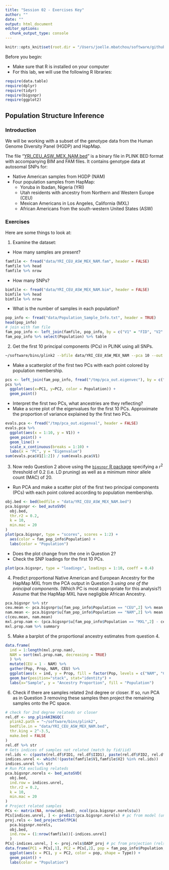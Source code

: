 ```yaml
---
title: "Session 02 - Exercises Key"
author: ""
date: ""
output: html_document
editor_options:
  chunk_output_type: console
---
```

```r
knitr::opts_knit$set(root.dir = "/Users/joelle.mbatchou/software/github/SISG2022_Association_Mapping/")
```
Before you begin:

* Make sure that R is installed on your computer
* For this lab, we will use the following R libraries:
```r
require(data.table)
require(dplyr)
require(tidyr)
require(bigsnpr)
require(ggplot2)
```

## Population Structure Inference

### Introduction
We will be working with a subset of the genotype data from the Human Genome Diversity Panel (HGDP) and HapMap.

The file “[YRI_CEU_ASW_MEX_NAM.bed](https://github.com/joellembatchou/SISG2022_Association_Mapping/tree/master/data)” is a binary file in PLINK BED format with accompanying BIM and FAM files.
It contains genotype data at autosomal SNPs for:

* Native American samples from HGDP (NAM)
* Four population samples from HapMap: 
  + Yoruba in Ibadan, Nigeria (YRI)
  + Utah residents with ancestry from
Northern and Western Europe (CEU)
  + Mexican Americans in Los Angeles, California (MXL)
  + African Americans from the south-western United States (ASW)

### Exercises
Here are some things to look at:

1. Examine the dataset:
  * How many samples are present? 
```r
famfile <- fread("data/YRI_CEU_ASW_MEX_NAM.fam", header = FALSE)
famfile %>% head
famfile %>% nrow
```
  * How many SNPs?
```r
bimfile <- fread("data/YRI_CEU_ASW_MEX_NAM.bim", header = FALSE)
bimfile %>% head
bimfile %>% nrow
```
  * What is the number of samples in each population?
```r
pop_info <- fread("data/Population_Sample_Info.txt", header = TRUE)
head(pop_info)
# join with fam file
fam_pop_info <- left_join(famfile, pop_info, by = c("V1" = "FID", "V2" = "IID"))
fam_pop_info %>% select(Population) %>% table
```

2. Get the first 10 principal components (PCs) in PLINK using all SNPs.
```bash
~/software/bins/plink2 --bfile data/YRI_CEU_ASW_MEX_NAM --pca 10 --out /tmp/pca_out
```
  * Make a scatterplot of the first two PCs with each point colored by population membership. 
```r
pcs <- left_join(fam_pop_info, fread("/tmp/pca_out.eigenvec"), by = c("V1" = "#FID", "V2" = "IID"))
pcs %>%
  ggplot(aes(x=PC1, y=PC2, color = Population)) +
  geom_point()
```

* Interpret the first two PCs, what ancestries are they reflecting?
* Make a scree plot of the eigenvalues for the first 10 PCs. Approximate the proportion of variance explained by the first two PCs.
```r
evals.pca <- fread("/tmp/pca_out.eigenval", header = FALSE)
evals.pca %>%
  ggplot(aes(x = 1:10, y = V1)) +
  geom_point() +
  geom_line() +
  scale_x_continuous(breaks = 1:10) +
  labs(x = "PC", y = "Eigenvalue")
sum(evals.pca$V1[1:2]) / sum(evals.pca$V1)
```

3. Now redo Question 2 above using the [`bigsnpr` R package](https://privefl.github.io/bigsnpr/reference/index.html) specifying a $r^2$ threshold of 0.2 (i.e. LD pruning) as well as a minimum minor allele count (MAC) of 20. 
  * Run PCA and make a scatter plot of the first two
principal components (PCs) with each point colored according to population
membership. 
```r
obj.bed <- bed(bedfile = "data/YRI_CEU_ASW_MEX_NAM.bed")
pca.bigsnpr <- bed_autoSVD(
  obj.bed, 
  thr.r2 = 0.2, 
  k = 10, 
  min.mac = 20
)
plot(pca.bigsnpr, type = "scores", scores = 1:2) +
  aes(color = fam_pop_info$Population) +
  labs(color = "Population")
```

  * Does the plot change from the one in Question 2?
  * Check the SNP loadings for the first 10 PCs.
```r
plot(pca.bigsnpr, type = "loadings", loadings = 1:10, coeff = 0.4)
``` 

4. Predict proportional Native American and European Ancestry for the HapMap
MXL from the PCA output in Question 3 *using one of the principal components*. (Which PC is most appropriate for this analysis?) Assume that the HapMap MXL have negligible African Ancestry.
```r
pca.bigsnpr %>% str
ceu.mean <- pca.bigsnpr$u[fam_pop_info$Population == "CEU",2] %>% mean
nam.mean <- pca.bigsnpr$u[fam_pop_info$Population == "NAM",2] %>% mean
c(ceu.mean, nam.mean)
mxl.prop.nam <- (pca.bigsnpr$u[fam_pop_info$Population == "MXL",2] - ceu.mean) / abs(nam.mean - ceu.mean)
mxl.prop.nam %>% summary
```

5. Make a barplot of the proportional ancestry estimates from question 4.
```r
data.frame(
  ind = 1:length(mxl.prop.nam), 
  NAM = sort(mxl.prop.nam, decreasing = TRUE)
  ) %>%
  mutate(CEU = 1 - NAM) %>%
  gather(Pop, Prop, NAM, CEU) %>%
  ggplot(aes(x = ind, y = Prop, fill = factor(Pop, levels = c("NAM", "CEU")))) +
  geom_bar(position="stack", stat="identity") +
  labs(x="Sample", y = "Ancestry Proportion", fill = "Population")
```

6. Check if there are samples related 2nd degree or closer. If so, run PCA as in Question 3 removing these samples then project the remaining samples onto the PC space.
```r
# check for 2nd degree relateds or closer
rel.df <- snp_plinkKINGQC(
  plink2.path = "~/software/bins/plink2", 
  bedfile.in = "data/YRI_CEU_ASW_MEX_NAM.bed", 
  thr.king = 2^-3.5,
  make.bed = FALSE
)
rel.df %>% str
# Gets indices of samples not related (match by fid/iid)
rel.ids <- c(paste(rel.df$FID1, rel.df$IID1), paste(rel.df$FID2, rel.df$IID2))
indices.unrel <- which(!(paste(famfile$V1,famfile$V2) %in% rel.ids))
indices.unrel %>% str
# Run PCA excluding relateds
pca.bigsnpr.norels <- bed_autoSVD(
  obj.bed, 
  ind.row = indices.unrel,
  thr.r2 = 0.2, 
  k = 10, 
  min.mac = 20
)
# Project related samples
PCs <- matrix(NA, nrow(obj.bed), ncol(pca.bigsnpr.norels$u))
PCs[indices.unrel, ] <- predict(pca.bigsnpr.norels) # pc from model (unrels)
proj.rels <- bed_projectSelfPCA(
  pca.bigsnpr.norels, 
  obj.bed,
  ind.row = (1:nrow(famfile))[-indices.unrel]
  )
PCs[-indices.unrel, ] <- proj.rels$OADP_proj # pc from projection (rels)
data.frame(PC1 = PCs[,1], PC2 = PCs[,2], pop = fam_pop_info$Population, Type = c("Projected", "Model")[1 + (1:nrow(famfile)) %in% indices.unrel]) %>%
  ggplot(aes(x = PC1, y = PC2, color = pop, shape = Type)) +
  geom_point() +
  labs(color = "Population")
```